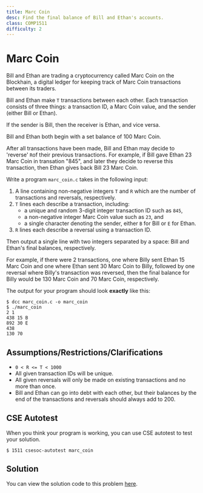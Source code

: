 ```yaml
---
title: Marc Coin
desc: Find the final balance of Bill and Ethan's accounts.
class: COMP1511
difficulty: 2
---
```


# Marc Coin

Bill and Ethan are trading a cryptocurrency called Marc Coin on the Blockhain, a digital ledger for keeping track of Marc Coin transactions between its traders.

Bill and Ethan make `T` transactions between each other. Each transaction consists of three things: a transaction ID, a Marc Coin value, and the sender (either Bill or Ethan).

If the sender is Bill, then the receiver is Ethan, and vice versa.

Bill and Ethan both begin with a set balance of 100 Marc Coin.

After all transactions have been made, Bill and Ethan may decide to 'reverse' `R`of their previous transactions. For example, if Bill gave Ethan 23 Marc Coin in transation "845", and later they decide to reverse this transaction, then Ethan gives back Bill 23 Marc Coin.

Write a program `marc_coin.c` takes in the following input:

1. A line containing non-negative integers `T` and `R` which are the number of transactions and reversals, respectively.
2. `T` lines each describe a transaction, including: 
    - a unique and random 3-digit integer transaction ID such as `845`,
    - a non-negative integer Marc Coin value such as `23`, and 
    - a single character denoting the sender, either `B` for Bill or `E` for Ethan.
3. `R` lines each describe a reversal using a transaction ID.

Then output a single line with two integers separated by a space: Bill and Ethan's final balances, respectively.

For example, if there were 2 transactions, one where Billy sent Ethan 15 Marc Coin and one where Ethan sent 30 Marc Coin to Billy, followed by one reversal where Billy's transaction was reversed, then the final balance for Billy would be 130 Marc Coin and 70 Marc Coin, respectively.

The output for your program should look **exactly** like this:



```bash:~/1511-revision/marc_coin
$ dcc marc_coin.c -o marc_coin
$ ./marc_coin
2 1
438 15 B
892 30 E
438
130 70
```

## Assumptions/Restrictions/Clarifications
- `0 < R <= T < 1000`
- All given transaction IDs will be unique.
- All given reversals will only be made on existing transactions and no more than once.
- Bill and Ethan can go into debt with each other, but their balances by the end of the transactions and reversals should always add to 200.

## CSE Autotest

When you think your program is working, you can use CSE autotest to test your solution.


```bash:~/1511-revision/marc_coin
$ 1511 csesoc-autotest marc_coin
```

## Solution

You can view the solution code to this problem [here](https://github.com/csesoc/comp1511-revision-t1-2022/blob/master/solutions/marc-coin/solution.c).
